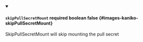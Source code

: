 
<details className="config-field" data-expandable="false" open>
<summary>

#### `skipPullSecretMount` <span className="config-field-required" data-required="false">required</span> <span className="config-field-type">boolean</span> <span className="config-field-default">false</span> <span className="config-field-enum"></span> {#images-kaniko-skipPullSecretMount}

SkipPullSecretMount will skip mounting the pull secret

</summary>



</details>
